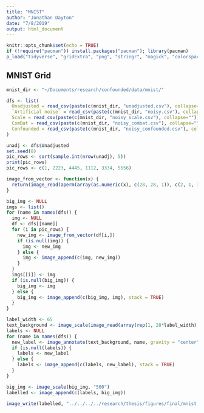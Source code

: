 ```yaml
---
title: "MNIST"
author: "Jonathan Dayton"
date: "7/8/2019"
output: html_document
---
```


```r
knitr::opts_chunk$set(echo = TRUE)
if (!require("pacman")) install.packages("pacman"); library(pacman)
p_load("tidyverse", "gridExtra", "png", "stringr", "magick", "colorspace", "pracma")
```

## MNIST Grid

```r
mnist_dir <- "~/Documents/research/confounded/data/mnist/"

dfs <- list(
  Unadjusted = read_csv(paste(c(mnist_dir, "unadjusted.csv"), collapse="")) %>% select(-Batch, -Sample, -Digit),
  `Artificial noise` = read_csv(paste(c(mnist_dir, "noisy.csv"), collapse="")) %>% select(-Batch, -Sample, -Digit),
  Scale = read_csv(paste(c(mnist_dir, "noisy_scale.csv"), collapse="")) %>% select(-Batch, -Sample, -Digit),
  ComBat = read_csv(paste(c(mnist_dir, "noisy_combat.csv"), collapse="")) %>% select(-Batch, -Sample, -Digit),
  Confounded = read_csv(paste(c(mnist_dir, "noisy_confounded.csv"), collapse="")) %>% select(-Batch, -Sample, -Digit)
)
```

```r
unadj <- dfs$Unadjusted
set.seed(8)
pic_rows <- sort(sample.int(nrow(unadj), 5))
print(pic_rows)
pic_rows <- c(1, 2223, 4445, 1112, 3334, 5556)

image_from_vector <- function(x) {
  return(image_read(aperm(array(as.numeric(x), c(28, 28, 1)), c(2, 1, 3))))
}

big_img <- NULL
imgs <- list()
for (name in names(dfs)) {
  img <- NULL
  df <- dfs[[name]]
  for (i in pic_rows) {
    new_img <- image_from_vector(df[i,])
    if (is.null(img)) {
      img <- new_img
    } else {
      img <- image_append(c(img, new_img))
    }
  }
  imgs[[i]] <- img
  if (is.null(big_img)) {
    big_img <- img
  } else {
    big_img <- image_append(c(big_img, img), stack = TRUE)
  }
}

label_width <- 65
text_background <- image_scale(image_read(array(rep(1, 28*label_width), c(28, label_width, 1))), "x100")
labels <- NULL
for (name in names(dfs)) {
  new_label <- image_annotate(text_background, name, gravity = "center", size = 32)
  if (is.null(labels)) {
    labels <- new_label
  } else {
    labels <- image_append(c(labels, new_label), stack = TRUE)
  }
}

big_img <- image_scale(big_img, "500")
labelled <- image_append(c(labels, big_img))

image_write(labelled, "../../../../research/thesis/figures/final/mnist.png")
```